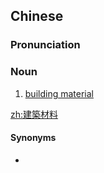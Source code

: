 {{also|建筑材料}}
==Chinese==
{{zh-forms|s=建筑材料|type=22}}

===Pronunciation===
{{zh-pron
|m=jiàn筑 cáiliào
|cat=n
}}

===Noun===
{{zh-noun}}

# [[building material]]

[[zh:建築材料]]

====Synonyms====
* {{zh-l|建材}}